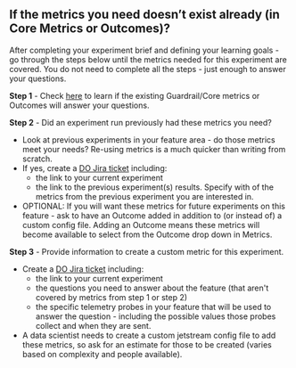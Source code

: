 ## If the metrics you need doesn’t exist already (in Core Metrics or Outcomes)?

After completing your experiment brief and defining your learning goals - go through the steps below until the metrics needed for this experiment are covered.  You do not need to complete all the steps - just enough to answer your questions.

**Step 1** - Check  [here](https://experimenter.info/jetstream/metrics/#how-do-i-add-a-metric-to-my-experiment) to learn if the existing Guardrail/Core metrics or Outcomes will answer your questions.

**Step 2** - Did an experiment run previously had these metrics you need?  
* Look at previous experiments in your feature area - do those metrics meet your needs?  Re-using metrics is a much quicker than writing from scratch.   
* If yes, create a [DO Jira ticket](https://mozilla-hub.atlassian.net/jira/software/c/projects/DO/boards/269) including:  
  * the link to your current experiment 
  * the link to the previous experiment(s) results.  Specify with of the metrics from the previous experiment you are interested in.    
* OPTIONAL: If you will want these metrics for future experiments on this feature - ask to have an Outcome added in addition to (or instead of) a custom config file.  Adding an Outcome means these metrics will become available to select from the Outcome drop down in Metrics.  

**Step 3** - Provide information to create a custom metric for this experiment.
* Create a [DO Jira ticket](https://mozilla-hub.atlassian.net/jira/software/c/projects/DO/boards/269) including: 
  * the link to your current experiment  
  * the questions you need to answer about the feature (that aren't covered by metrics from step 1 or step 2)
  * the specific telemetry probes in your feature that will be used to answer the question - including the possible values those probes collect and when they are sent.
* A data scientist needs to create a custom jetstream config file to add these metrics, so ask for an estimate for those to be created (varies based on complexity and people available).  





